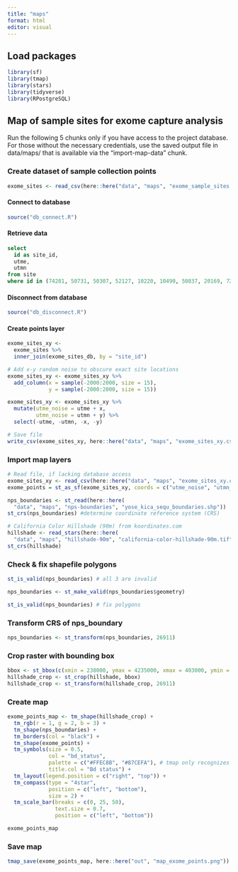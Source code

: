 ```yaml
---
title: "maps"
format: html
editor: visual
---
```


## Load packages

```r
library(sf)
library(tmap)
library(stars)
library(tidyverse)
library(RPostgreSQL)
```

## Map of sample sites for exome capture analysis

Run the following 5 chunks only if you have access to the project database. For those without the necessary credentials, use the saved output file in data/maps/ that is available via the "import-map-data" chunk.

### Create dataset of sample collection points
```r
exome_sites <- read_csv(here::here("data", "maps", "exome_sample_sites.csv"))
```
#### Connect to database

```r
source("db_connect.R")
```

#### Retrieve data

```sql
select
  id as site_id,
  utme,
  utmn
from site
where id in (74281, 50731, 50307, 52127, 10220, 10490, 50837, 20169, 72996, 72808, 70567, 54188, 10055, 10593, 50783)
```

#### Disconnect from database

```r
source("db_disconnect.R")
```

#### Create points layer

```r
exome_sites_xy <- 
  exome_sites %>% 
  inner_join(exome_sites_db, by = "site_id")

# Add x-y random noise to obscure exact site locations
exome_sites_xy <- exome_sites_xy %>% 
  add_column(x = sample(-2000:2000, size = 15),
             y = sample(-2000:2000, size = 15))

exome_sites_xy <- exome_sites_xy %>% 
  mutate(utme_noise = utme + x,
         utmn_noise = utmn + y) %>% 
  select(-utme, -utmn, -x, -y)

# Save file 
write_csv(exome_sites_xy, here::here("data", "maps", "exome_sites_xy.csv"))
```

### Import map layers

```r
# Read file, if lacking database access
exome_sites_xy <- read_csv(here::here("data", "maps", "exome_sites_xy.csv"))
exome_points = st_as_sf(exome_sites_xy, coords = c("utme_noise", "utmn_noise"), crs = st_crs(26911))

nps_boundaries <- st_read(here::here(
  "data", "maps", "nps-boundaries", "yose_kica_sequ_boundaries.shp"))
st_crs(nps_boundaries) #determine coordinate reference system (CRS)

# California Color Hillshade (90m) from koordinates.com
hillshade <- read_stars(here::here(
  "data", "maps", "hillshade-90m", "california-color-hillshade-90m.tif"))
st_crs(hillshade)
```

### Check & fix shapefile polygons

```r
st_is_valid(nps_boundaries) # all 3 are invalid

nps_boundaries <- st_make_valid(nps_boundaries$geometry)

st_is_valid(nps_boundaries) # fix polygons
```

### Transform CRS of nps_boundary

```r
nps_boundaries <- st_transform(nps_boundaries, 26911)
```

### Crop raster with bounding box

```r
bbox <- st_bbox(c(xmin = 238000, ymax = 4235000, xmax = 403000, ymin = 4011000), crs = st_crs(nps_boundaries))
hillshade_crop <- st_crop(hillshade, bbox)
hillshade_crop <- st_transform(hillshade_crop, 26911)
```

### Create map

```r
exome_points_map <- tm_shape(hillshade_crop) + 
  tm_rgb(r = 1, g = 2, b = 3) +
  tm_shape(nps_boundaries) + 
  tm_borders(col = "black") +
  tm_shape(exome_points) + 
  tm_symbols(size = 0.5, 
             col = "bd_status", 
             palette = c("#FFEC8B", "#87CEFA"), # tmap only recognizes basic color names (e.g., "blue" but not "lightblue") - use HEX instead
             title.col = "Bd status") +
  tm_layout(legend.position = c("right", "top")) +
  tm_compass(type = "4star",
             position = c("left", "bottom"),
             size = 2) +
  tm_scale_bar(breaks = c(0, 25, 50), 
               text.size = 0.7, 
               position = c("left", "bottom"))

exome_points_map
```

### Save map
```r
tmap_save(exome_points_map, here::here("out", "map_exome_points.png"))
```


